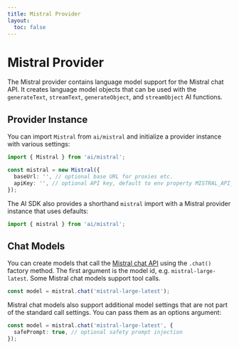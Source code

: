 ```yaml
---
title: Mistral Provider
layout:
  toc: false
---
```



# Mistral Provider

The Mistral provider contains language model support for the Mistral chat API.
It creates language model objects that can be used with the `generateText`, `streamText`, `generateObject`, and `streamObject` AI functions.

## Provider Instance

You can import `Mistral` from `ai/mistral` and initialize a provider instance with various settings:

```ts
import { Mistral } from 'ai/mistral';

const mistral = new Mistral({
  baseUrl: '', // optional base URL for proxies etc.
  apiKey: '', // optional API key, default to env property MISTRAL_API_KEY
});
```

The AI SDK also provides a shorthand `mistral` import with a Mistral provider instance that uses defaults:

```ts
import { mistral } from 'ai/mistral';
```

## Chat Models

You can create models that call the [Mistral chat API](https://docs.mistral.ai/api/#operation/createChatCompletion) using the `.chat()` factory method.
The first argument is the model id, e.g. `mistral-large-latest`.
Some Mistral chat models support tool calls.

```ts
const model = mistral.chat('mistral-large-latest');
```

Mistral chat models also support additional model settings that are not part of the standard call settings.
You can pass them as an options argument:

```ts
const model = mistral.chat('mistral-large-latest', {
  safePrompt: true, // optional safety prompt injection
});
```
